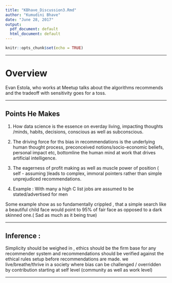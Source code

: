 ---
title: "KBhave_Discussion3.Rmd"
author: "Kumudini Bhave"
date: "June 28, 2017"
output:
  pdf_document: default
  html_document: default
---

```{r setup, include=FALSE}
knitr::opts_chunk$set(echo = TRUE)
```


*******


# Overview
Evan Estola, who works at Meetup talks about the algorithms recommends and the tradeoff with sensitivity goes for a toss.

*******

## Points He Makes

1. How data science is the essence on everday living, impacting thoughts /minds, habits, decisions, conscious as well as subconscious.

2. The driving force for ths bias in recommendations is the underlying human thought process, preconceived notions/socio-economic beliefs, personal impact etc, bottomline the human mind at work that drives artificial intelligence.

3. The  eagerness of profit making as well as muscle power of position ( self - assuming )leads to complex, immoral pointers rather than simple unprejudiced recommendations.

4. Example : With many a high C list jobs are assumed to be stated/advertised for men 

Some example show as so fundamentally crippled , that a simple search like a beautiful child face would point to 95% of fair face as opposed to a dark skinned one.( Sad as much as it  being true) 

 
*******

## Inference :

 Simplicity should be weighed in , ethics should be the firm base for any recommender system and recommendations should be verified against the ethical rules setup before recommendations are made.
we live/breathe/thrive in a society where bias can be challenged / overridden by contribution starting at self level (community as well as work level)


*********